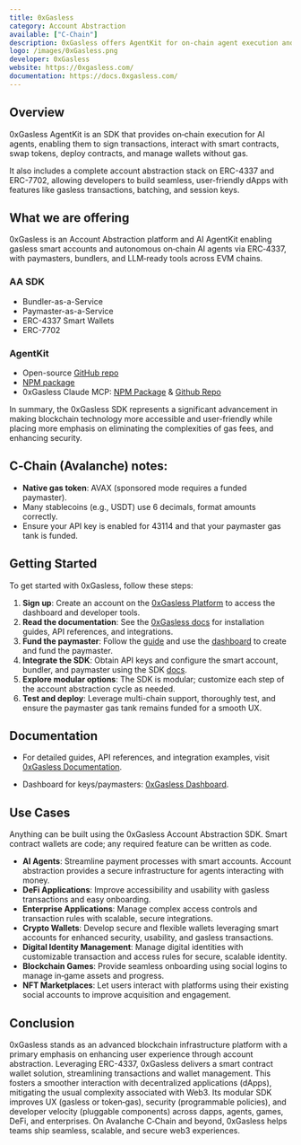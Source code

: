 ```yaml
---
title: 0xGasless
category: Account Abstraction
available: ["C-Chain"]
description: 0xGasless offers AgentKit for on-chain agent execution and an Account Abstraction SDK for developers to build user friendly blockchain applications..
logo: /images/0xGasless.png
developer: 0xGasless
website: https://0xgasless.com/
documentation: https://docs.0xgasless.com/
---
```


## Overview

0xGasless AgentKit is an SDK that provides on‑chain execution for AI agents, enabling them to sign transactions, interact with smart contracts, swap tokens, deploy contracts, and manage wallets without gas.

It also includes a complete account abstraction stack on ERC-4337 and ERC-7702, allowing developers to build seamless, user-friendly dApps with features like gasless transactions, batching, and session keys.

## What we are offering

0xGasless is an Account Abstraction platform and AI AgentKit enabling gasless smart accounts and autonomous on‑chain AI agents via ERC‑4337, with paymasters, bundlers, and LLM‑ready tools across EVM chains.

### AA SDK

- Bundler-as-a-Service
- Paymaster-as-a-Service
- ERC-4337 Smart Wallets
- ERC-7702

### AgentKit

- Open-source [GitHub repo](https://github.com/0xgasless/agentkit) 
- [NPM package](https://www.npmjs.com/package/@0xgasless/agentkit) 
- 0xGasless Claude MCP: [NPM Package](https://www.npmjs.com/package/@0xgasless/mcp) & [Github Repo](https://github.com/0xgasless/mcp)

In summary, the 0xGasless SDK represents a significant advancement in making blockchain technology more accessible and user-friendly while placing more emphasis on eliminating the complexities of gas fees, and enhancing security.

## C‑Chain (Avalanche) notes:

- **Native gas token**: AVAX (sponsored mode requires a funded paymaster).
- Many stablecoins (e.g., USDT) use 6 decimals, format amounts correctly.
- Ensure your API key is enabled for 43114 and that your paymaster gas tank is funded.


## Getting Started

To get started with 0xGasless, follow these steps:

1. **Sign up**: Create an account on the [0xGasless Platform](https://dashboard.0xgasless.com/) to access the dashboard and developer tools.
2. **Read the documentation**: See the [0xGasless docs](https://docs.0xgasless.com/) for installation guides, API references, and integrations.
3. **Fund the paymaster**: Follow the [guide](https://docs.0xgasless.com/Getting%20Started/create-a-page) and use the [dashboard](https://dashboard.0xgasless.com/) to create and fund the paymaster.
4. **Integrate the SDK**: Obtain API keys and configure the smart account, bundler, and paymaster using the SDK [docs](https://docs.0xgasless.com/Getting%20Started/create-a-page#step-1-obtain-required-api-keys).
5. **Explore modular options**: The SDK is modular; customize each step of the account abstraction cycle as needed.
6. **Test and deploy**: Leverage multi-chain support, thoroughly test, and ensure the paymaster gas tank remains funded for a smooth UX.

## Documentation

- For detailed guides, API references, and integration examples, visit [0xGasless Documentation](https://docs.0xgasless.com/).

- Dashboard for keys/paymasters: [0xGasless Dashboard](https://dashboard.0xgasless.com/).

## **Use Cases**

Anything can be built using the 0xGasless Account Abstraction SDK. Smart contract wallets are code; any required feature can be written as code.

- **AI Agents**: Streamline payment processes with smart accounts. Account abstraction provides a secure infrastructure for agents interacting with money.
- **DeFi Applications**: Improve accessibility and usability with gasless transactions and easy onboarding.
- **Enterprise Applications**: Manage complex access controls and transaction rules with scalable, secure integrations.
- **Crypto Wallets**: Develop secure and flexible wallets leveraging smart accounts for enhanced security, usability, and gasless transactions.
- **Digital Identity Management**: Manage digital identities with customizable transaction and access rules for secure, scalable identity.
- **Blockchain Games**: Provide seamless onboarding using social logins to manage in‑game assets and progress.
- **NFT Marketplaces**: Let users interact with platforms using their existing social accounts to improve acquisition and engagement.


## Conclusion

0xGasless stands as an advanced blockchain infrastructure platform with a primary emphasis on enhancing user experience through account abstraction. Leveraging ERC-4337, 0xGasless delivers a smart contract wallet solution, streamlining transactions and wallet management. This fosters a smoother interaction with decentralized applications (dApps), mitigating the usual complexity associated with Web3. Its modular SDK improves UX (gasless or token‑gas), security (programmable policies), and developer velocity (pluggable components) across dapps, agents, games, DeFi, and enterprises. On Avalanche C‑Chain and beyond, 0xGasless helps teams ship seamless, scalable, and secure web3 experiences.

